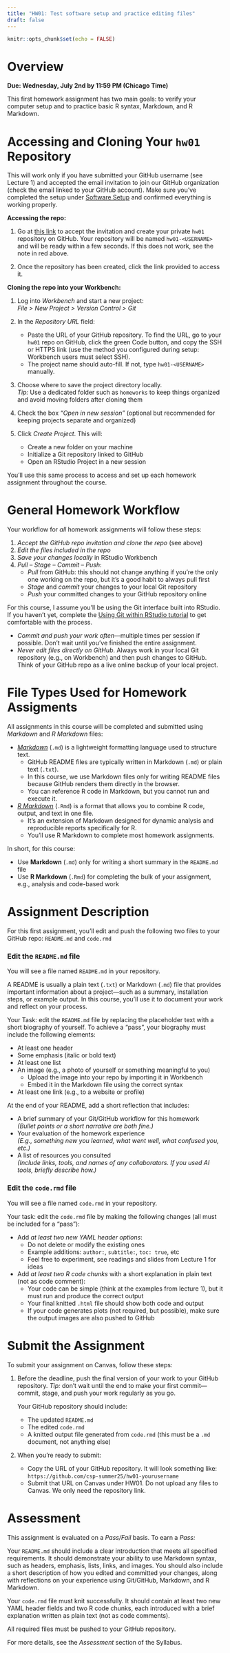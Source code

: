 ```yaml
---
title: "HW01: Test software setup and practice editing files"
draft: false
---
```


```r
knitr::opts_chunk$set(echo = FALSE)
```

# Overview

**Due: Wednesday, July 2nd by 11:59 PM (Chicago Time)**

This first homework assignment has two main goals: to verify your computer setup and to practice basic R syntax, Markdown, and R Markdown.


# Accessing and Cloning Your `hw01` Repository

::: {.callout-important}
This will work only if you have submitted your GitHub username (see Lecture 1) and accepted the email invitation to join our GitHub organization (check the email linked to your GitHub account). Make sure you’ve completed the setup under [Software Setup](../setup/index.qmd) and confirmed everything is working properly.
:::

**Accessing the repo:** 

1. Go at [this link](https://classroom.github.com/a/KCzauQcd) to accept the invitation and create your private `hw01` repository on GitHub. Your repository will be named `hw01-<USERNAME>` and will be ready within a few seconds. If this does not work, see the note in red above.

2. Once the repository has been created, click the link provided to access it.


**Cloning the repo into your Workbench:**

1. Log into *Workbench* and start a new project:  
   *File > New Project > Version Control > Git*

2. In the *Repository URL* field:
   - Paste the URL of your GitHub repository. To find the URL, go to your `hw01` repo on GitHub, click the green Code button, and copy the SSH or HTTPS link (use the method you configured during setup: Workbench users must select SSH).
   - The project name should auto-fill. If not, type `hw01-<USERNAME>` manually.

3. Choose where to save the project directory locally.  
   *Tip:* Use a dedicated folder such as `homeworks` to keep things organized and avoid moving folders after cloning them

4. Check the box *"Open in new session"* (optional but recommended for keeping projects separate and organized)

5. Click *Create Project*. This will:
   - Create a new folder on your machine  
   - Initialize a Git repository linked to GitHub  
   - Open an RStudio Project in a new session

You’ll use this same process to access and set up each homework assignment throughout the course.


# General Homework Workflow

Your workflow for *all* homework assignments will follow these steps:

1. *Accept the GitHub repo invitation and clone the repo* (see above)
2. *Edit the files included in the repo*
3. *Save your changes locally* in RStudio Workbench
4. *Pull – Stage – Commit – Push*:
   - *Pull* from GitHub: this should not change anything if you're the only one working on the repo, but it's a good habit to always pull first
   - *Stage* and *commit* your changes to your local Git repository
   - *Push* your committed changes to your GitHub repository online

For this course, I assume you’ll be using the Git interface built into RStudio. If you haven’t yet, complete the [Using Git within RStudio tutorial](../setup/setup-test.qmd) to get comfortable with the process.

::: {.callout-tip}
- *Commit and push your work often*—multiple times per session if possible. Don’t wait until you’ve finished the entire assignment.  
- *Never edit files directly on GitHub*. Always work in your local Git repository (e.g., on Workbench) and then push changes to GitHub. Think of your GitHub repo as a live online backup of your local project.
:::


# File Types Used for Homework Assigments

All assignments in this course will be completed and submitted using *Markdown* and *R Markdown* files:

- [*Markdown*](https://daringfireball.net/projects/markdown/) (`.md`) is a lightweight formatting language used to structure text.  
  - GitHub README files are typically written in Markdown (`.md`) or plain text (`.txt`).
  - In this course, we use Markdown files only for writing README files because GitHub renders them directly in the browser.
  - You can reference R code in Markdown, but you cannot run and execute it.

- [*R Markdown*](https://rmarkdown.rstudio.com/) (`.Rmd`) is a format that allows you to combine R code, output, and text in one file.  
  - It’s an extension of Markdown designed for dynamic analysis and reproducible reports specifically for R.
  - You’ll use R Markdown to complete most homework assignments.

In short, for this course:

- Use **Markdown** (`.md`) only for writing a short summary in the `README.md` file
- Use **R Markdown** (`.Rmd`) for completing the bulk of your assignment, e.g., analysis and code-based work


# Assignment Description 

For this first assignment, you’ll edit and push the following two files to your GitHub repo: `README.md` and `code.rmd`

### Edit the `README.md` file

You will see a file named `README.md` in your repository. 

A README is usually a plain text (`.txt`) or Markdown (`.md`) file that provides important information about a project—such as a summary, installation steps, or example output. In this course, you'll use it to document your work and reflect on your process.

Your Task: edit the `README.md` file by replacing the placeholder text with a short biography of yourself. To achieve a "pass", your biography must include the following elements:

- At least one header
- Some emphasis (italic or bold text)
- At least one list
- An image (e.g., a photo of yourself or something meaningful to you)  
  - Upload the image into your repo by importing it in Workbench  
  - Embed it in the Markdown file using the correct syntax
- At least one link (e.g., to a website or profile)

At the end of your README, add a short reflection that includes:

- A brief summary of your Git/GitHub workflow for this homework  
  *(Bullet points or a short narrative are both fine.)*
- Your evaluation of the homework experience  
  *(E.g., something new you learned, what went well, what confused you, etc.)*
- A list of resources you consulted  
  *(Include links, tools, and names of any collaborators. If you used AI tools, briefly describe how.)*


### Edit the `code.rmd` file

You will see a file named `code.rmd` in your repository.

Your task: edit the `code.rmd` file by making the following changes (all must be included for a "pass"):

- Add *at least two new YAML header options*:  
  - Do not delete or modify the existing ones
  - Example additions: `author:`, `subtitle:`, `toc: true`, etc  
  - Feel free to experiment, see readings and slides from Lecture 1 for ideas

- Add *at least two R code chunks* with a short explanation in plain text (not as code comment):  
  - Your code can be simple (think at the examples from lecture 1), but it must run and produce the correct output 
  - Your final knitted `.html` file should show both code and output
  - If your code generates plots (not required, but possible), make sure the output images are also pushed to GitHub


# Submit the Assignment

To submit your assignment on Canvas, follow these steps:

1. Before the deadline, push the final version of your work to your GitHub repository. *Tip:* don’t wait until the end to make your first commit—commit, stage, and push your work regularly as you go.

   Your GitHub repository should include:
   - The updated `README.md`
   - The edited `code.rmd`
   - A knitted output file generated from `code.rmd` (this must be a `.md` document, not anything else)

2. When you're ready to submit:
   - Copy the URL of your GitHub repository. It will look something like: `https://github.com/csp-summer25/hw01-yourusername`
   - Submit that URL on Canvas under HW01. Do not upload any files to Canvas. We only need the repository link.


# Assessment

This assignment is evaluated on a *Pass/Fail* basis. To earn a *Pass:* 

Your `README.md` should include a clear introduction that meets all specified requirements. It should demonstrate your ability to use Markdown syntax, such as headers, emphasis, lists, links, and images. You should also include a short description of how you edited and committed your changes, along with reflections on your experience using Git/GitHub, Markdown, and R Markdown.

Your `code.rmd` file must knit successfully. It should contain at least two new YAML header fields and two R code chunks, each introduced with a brief explanation written as plain text (not as code comments). 

All required files must be pushed to your GitHub repository.

For more details, see the *Assessment* section of the Syllabus.